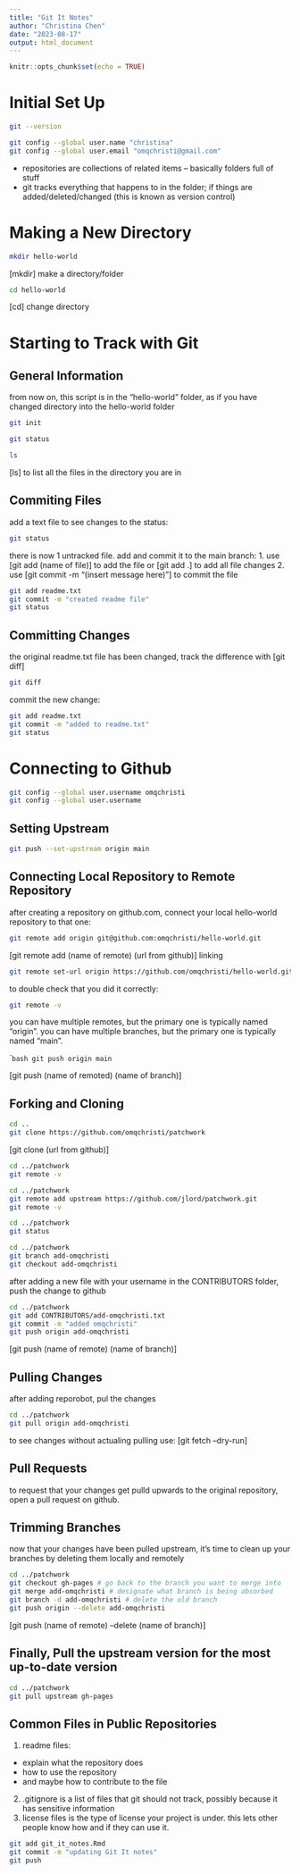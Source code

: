 ```yaml
---
title: "Git It Notes"
author: "Christina Chen"
date: "2023-08-17"
output: html_document
---
```


```r
knitr::opts_chunk$set(echo = TRUE)
```

# Initial Set Up

```bash
git --version
```

```bash
git config --global user.name "christina"
git config --global user.email "omqchristi@gmail.com"
```

- repositories are collections of related items -- basically folders full of stuff
- git tracks everything that happens to in the folder; if things are added/deleted/changed (this is known as version control)

# Making a New Directory

```bash
mkdir hello-world
```

[mkdir] make a directory/folder

```bash
cd hello-world
```

[cd] change directory

# Starting to Track with Git

## General Information

from now on, this script is in the "hello-world" folder, as if you have changed directory into the hello-world folder
```bash
git init
```

```bash
git status
```

```bash
ls
```

[ls] to list all the files in the directory you are in

## Commiting Files

add a text file to see changes to the status:

```bash
git status
```

there is now 1 untracked file. add and commit it to the main branch:
1. use [git add (name of file)] to add the file or [git add .] to add all file changes
2. use [git commit -m "(insert message here)"] to commit the file

```bash
git add readme.txt
git commit -m "created readme file"
git status
```

## Committing Changes

the original readme.txt file has been changed, track the difference with [git diff]

``` bash
git diff
```

commit the new change:

```bash
git add readme.txt
git commit -m "added to readme.txt"
git status
```

# Connecting to Github

```bash
git config --global user.username omqchristi
git config --global user.username
```

## Setting Upstream

```bash
git push --set-upstream origin main
```

## Connecting Local Repository to Remote Repository

after creating a repository on github.com, connect your local hello-world repository to that one:

```bash
git remote add origin git@github.com:omqchristi/hello-world.git
```

[git remote add (name of remote) (url from github)] linking 

```bash
git remote set-url origin https://github.com/omqchristi/hello-world.git
```

to double check that you did it correctly:

```bash
git remote -v
```

you can have multiple remotes, but the primary one is typically named "origin".
you can have multiple branches, but the primary one is typically named "main".

````bash
git push origin main
```

[git push (name of remoted) (name of branch)]

## Forking and Cloning

```bash
cd ..
git clone https://github.com/omqchristi/patchwork
```

[git clone (url from github)] 

```bash
cd ../patchwork
git remote -v
```

```bash
cd ../patchwork
git remote add upstream https://github.com/jlord/patchwork.git
git remote -v
```

```bash
cd ../patchwork
git status
```

```bash
cd ../patchwork
git branch add-omqchristi
git checkout add-omqchristi
```

after adding a new file with your username in the CONTRIBUTORS folder, push the change to github

```bash
cd ../patchwork
git add CONTRIBUTORS/add-omqchristi.txt
git commit -m "added omqchristi"
git push origin add-omqchristi
```

[git push (name of remote) (name of branch)]

## Pulling Changes

after adding reporobot, pul the changes 

```bash
cd ../patchwork
git pull origin add-omqchristi
```
to see changes without actualing pulling use:
[git fetch --dry-run]

## Pull Requests

to request that your changes get pulld upwards to the original repository, open a pull request on github.

## Trimming Branches

now that your changes have been pulled upstream, it's time to clean up your branches by deleting them locally and remotely

```bash
cd ../patchwork
git checkout gh-pages # go back to the branch you want to merge into
git merge add-omqchristi # designate what branch is being absorbed
git branch -d add-omqchristi # delete the old branch
git push origin --delete add-omqchristi
```

[git push (name of remote) --delete (name of branch)]

## Finally, Pull the upstream version for the most up-to-date version

```bash
cd ../patchwork
git pull upstream gh-pages
```

## Common Files in Public Repositories

1. readme files:
  - explain what the repository does
  - how to use the repository
  - and maybe how to contribute to the file
2. .gitignore is a list of files that git should not track, possibly because it has sensitive information
3. license files is the type of license your project is under. this lets other people know how and if they can use it.

```bash
git add git_it_notes.Rmd
git commit -m "updating Git It notes"
git push
```

